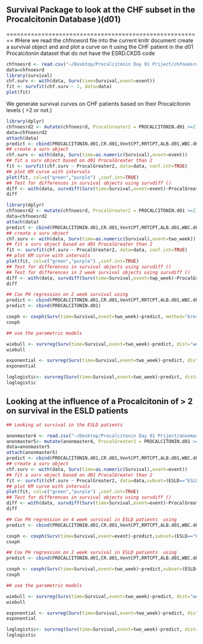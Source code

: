 ## Survival Package to look at the CHF subset in the Procalcitonin Database )(d01)

========================================================
#Here we read the chfnoesrd file into the current knitr document create a survival object and and plot a curve on it using the CHF patient in the d01 Procalcitonin dataset that do not have the ESRD.CKD5 code

```r
chfnoesrd <- read.csv("~/Desktop/Procalcitonin Day 01 Priject/chfnoesrd")
data=chfnoesrd
library(survival)
chf.surv <- with(data, Surv(time=Survival,event=event))
fit <- survfit(chf.surv ~ 1, data=data)
plot(fit)


```

We generate survival curves on CHF patients based on their Procalcitonin levels ( >2 or not.)

```r
library(dplyr)
chfnoesrd2 <- mutate(chfnoesrd, ProcalGreater2 = PROCALCITONIN.d01 >=2)
data=chfnoesrd2
attach(data)
predict <- cbind(PROCALCITONIN.d01,CR.d01,VentCPT,RRTCPT,ALB.d01,WBC.d01,gender)
## create a surv object
chf.surv <- with(data, Surv(time=as.numeric(Survival),event=event))
## fit a surv object based on d01 ProcalGreater than 2
fit <- survfit(chf.surv ~ ProcalGreater2, data=data, conf.int=TRUE)
## plot KM curve with intervals
plot(fit, col=c("green","purple") ,conf.int=TRUE)
## Test for differences in survival objects using survdiff ()
diff <- with(data, survdiff(Surv(time=Survival,event=event)~ProcalGreater2),rho=1)
diff


```

```r
library(dplyr)
chfnoesrd2 <- mutate(chfnoesrd, ProcalGreater2 = PROCALCITONIN.d01 >=2)
data=chfnoesrd2
attach(data)
predict <- cbind(PROCALCITONIN.d01,CR.d01,VentCPT,RRTCPT,ALB.d01,WBC.d01,gender)
## create a surv object
chf.surv <- with(data, Surv(time=as.numeric(Survival),event=two_week))
## fit a surv object based on d01 ProcalGreater than 2
fit <- survfit(chf.surv ~ ProcalGreater2, data=data, conf.int=TRUE)
## plot KM curve with intervals
plot(fit, col=c("green","purple") ,conf.int=TRUE)
## Test for differences in survival objects using survdiff ()
## Test for differences in 2 week survival objects using survdiff ()
diff <- with(data, survdiff(Surv(time=Survival,event=twp_week)~ProcalGreater2),rho=1)
diff

## Cox PH regression on 2 week survival using
predict <- cbind(PROCALCITONIN.d01,CR.d01,VentCPT,RRTCPT,ALB.d01,WBC.d01,gender)
predict <- cbind(PROCALCITONIN.d01)

coxph <- coxph(Surv(time=Survival,event=two_week)~predict, method="breslow")
coxph

## use the parametric models

wiebull <- survreg(Surv(time=Survival,event=two_week)~predict, dist="weibull")
wiebull

exponential <- survreg(Surv(time=Survival,event=two_week)~predict, dist="exponential")
exponential

loglogistic<- survreg(Surv(time=Survival,event=two_week)~predict, dist="loglogistic")
loglogistic

```

## Looking at the influence of a Procalcitonin of > 2 on survival in the ESLD patients


```r

## Looking at survival in the ESLD patients

anonmaster4 <- read.csv("~/Desktop/Procalcitonin Day 01 Priject/anonmaster4.csv")
anonmaster5<- mutate(anonmaster4, ProcalGreater2 = PROCALCITONIN.d01 >=2)
data=anonmaster5
attach(anonmaster5)
predict <- cbind(PROCALCITONIN.d01,CR.d01,VentCPT,RRTCPT,ALB.d01,WBC.d01,gender)
## create a surv object
chf.surv <- with(data, Surv(time=as.numeric(Survival),event=event))
## fit a surv object based on d01 ProcalGreater than 2
fit <- survfit(chf.surv ~ ProcalGreater2, data=data,subset=(ESLD=="ESLD"), conf.int=TRUE)
## plot KM curve with intervals
plot(fit, col=c("green","purple") ,conf.int=TRUE)
## Test for differences in survival objects using survdiff ()
diff <- with(data, survdiff(Surv(time=Survival,event=event)~ProcalGreater2),rho=1)
diff

## Cox PH regression on 4 week survival in ESLD patients  using
predict <- cbind(PROCALCITONIN.d01,CR.d01,VentCPT,RRTCPT,ALB.d01,WBC.d01,gender)

coxph <- coxph(Surv(time=Survival,event=event)~predict,subset=(ESLD=="ESLD") ,method="breslow")
coxph

## Cox PH regression on 2 week survival in ESLD patients  using
predict <- cbind(PROCALCITONIN.d01,CR.d01,VentCPT,RRTCPT,ALB.d01,WBC.d01,gender,LACTATE.d01)

coxph <- coxph(Surv(time=Survival,event=two_week)~predict,subset=(ESLD=="ESLD") ,method="breslow")
coxph

## use the parametric models

wiebull <- survreg(Surv(time=Survival,event=two_week)~predict, dist="weibull")
wiebull

exponential <- survreg(Surv(time=Survival,event=two_week)~predict, dist="exponential")
exponential

loglogistic<- survreg(Surv(time=Survival,event=two_week)~predict, dist="loglogistic")
loglogistic

```


